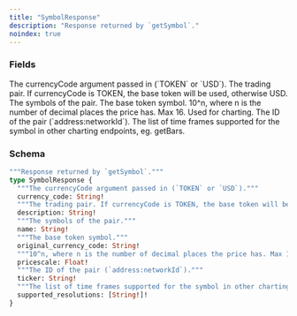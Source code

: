 ```yaml
---
title: "SymbolResponse"
description: "Response returned by `getSymbol`."
noindex: true
---
```


### Fields

<ResponseField name="currency_code" type="String!" required>
  The currencyCode argument passed in (`TOKEN` or `USD`).
</ResponseField>

<ResponseField name="description" type="String!" required>
  The trading pair. If currencyCode is TOKEN, the base token will be used, otherwise USD.
</ResponseField>

<ResponseField name="name" type="String!" required>
  The symbols of the pair.
</ResponseField>

<ResponseField name="original_currency_code" type="String!" required>
  The base token symbol.
</ResponseField>

<ResponseField name="pricescale" type="Float!" required>
  10^n, where n is the number of decimal places the price has. Max 16. Used for charting.
</ResponseField>

<ResponseField name="ticker" type="String!" required>
  The ID of the pair (`address:networkId`).
</ResponseField>

<ResponseField name="supported_resolutions" type="[String!]!" required>
  The list of time frames supported for the symbol in other charting endpoints, eg. getBars.
</ResponseField>

### Schema


```graphql 
"""Response returned by `getSymbol`."""
type SymbolResponse {
  """The currencyCode argument passed in (`TOKEN` or `USD`)."""
  currency_code: String!
  """The trading pair. If currencyCode is TOKEN, the base token will be used, otherwise USD."""
  description: String!
  """The symbols of the pair."""
  name: String!
  """The base token symbol."""
  original_currency_code: String!
  """10^n, where n is the number of decimal places the price has. Max 16. Used for charting."""
  pricescale: Float!
  """The ID of the pair (`address:networkId`)."""
  ticker: String!
  """The list of time frames supported for the symbol in other charting endpoints, eg. getBars."""
  supported_resolutions: [String!]!
}
```
